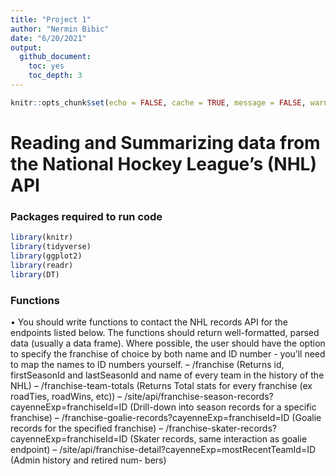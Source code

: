 ```yaml
---
title: "Project 1"
author: "Nermin Bibic"
date: "6/20/2021"
output:
  github_document:
    toc: yes
    toc_depth: 3
---
```


```r
knitr::opts_chunk$set(echo = FALSE, cache = TRUE, message = FALSE, warning = FALSE, error = TRUE)
```

# Reading and Summarizing data from the National Hockey League’s (NHL) API 

### Packages required to run code
```r
library(knitr)
library(tidyverse)
library(ggplot2)
library(readr)
library(DT)
```

### Functions 

•	You should write functions to contact the NHL records API for the endpoints listed below. The functions should return well-formatted, parsed data (usually a data frame). Where possible, the user
should have the option to specify the franchise of choice by both name and ID number - you’ll need to map the names to ID numbers yourself.
–	/franchise (Returns id, firstSeasonId and lastSeasonId and name of every team in the history of the NHL)
–	/franchise-team-totals (Returns Total stats for every franchise (ex roadTies, roadWins, etc))
–	/site/api/franchise-season-records?cayenneExp=franchiseId=ID (Drill-down into season records for a specific franchise)
–	/franchise-goalie-records?cayenneExp=franchiseId=ID (Goalie records for the specified franchise)
–	/franchise-skater-records?cayenneExp=franchiseId=ID (Skater records, same interaction as goalie endpoint)
–	/site/api/franchise-detail?cayenneExp=mostRecentTeamId=ID (Admin history and retired num- bers)

